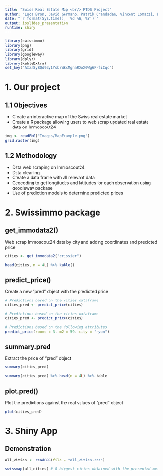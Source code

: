 ```yaml
---
title: "Swiss Real Estate Map <br/> PTDS Project"
author: "Luca Bron, David Germano, Patrik Grandadam, Vincent Lomazzi, Edgar Raisin"
date: "`r format(Sys.time(), '%d %B, %Y')`"
output: ioslides_presentation
runtime: shiny
---
```


```r
library(swissimmo)
library(png)
library(grid)
library(googleway)
library(dplyr)
library(kableExtra)
set_key("AIzaSyBQd93y1YsbrWKxMgnaRXoX0Wg6F-fiCqc")
```


# 1. Our project
## 1.1 Objectives

* Create an interactive map of the Swiss real estate market
* Create a R package allowing users to web scrap updated real estate data on Immoscout24
```r
img <- readPNG("Images/MapExample.png")
grid.raster(img)
```

## 1.2 Methodology

* Data web scraping on Immoscout24
* Data cleaning
* Create a data frame with all relevant data
* Geocoding to get longitudes and latitudes for each observation using googleway package
* Use of prediction models to determine predicted prices

# 2. Swissimmo package

## <b>get_immodata2()</b>
Web scrap Immoscout24 data by city and adding coordinates and predicted price
```r
cities <- get_immodata2("crissier") 
```

```r
head(cities, n = 4L) %>% kable()
```


## <b>predict_price()</b>
Create a new "pred" object with the predicted price
```r
# Predictions based on the cities dataframe
cities_pred <- predict_price(cities)
```

```r
# Predictions based on the cities dataframe
cities_pred <- predict_price(cities)
```

```r
# Predictions based on the following attributes
predict_price(rooms = 3, m2 = 59, city = "nyon")
```

## <b>summary.pred</b>
Extract the price of "pred" object

```r
summary(cities_pred)
```

```r
summary(cities_pred) %>% head(n = 4L) %>% kable
```


## <b>plot.pred()</b>
Plot the predictions against the real values of "pred" object
```r
plot(cities_pred)
```


# 3. Shiny App
## Demonstration

```r
all_cities <- readRDS(file = "all_cities.rds") 
```


```r
swissmap(all_cities) # 8 biggest cities obtained with the presented methods
```

